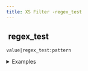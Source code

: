 ```yaml
---
title: XS Filter -regex_test
---
```


## <img src="../assets/docuBadge (11).png" alt="" data-size="line" /> regex\_test <a href="#xsregex_test" id="xsregex_test"></a>

`value|regex_test:pattern`

<details>

<summary>Examples</summary>

```javascript
"test123"|regex_test:"\\d+"    // Returns true
"abcdef"|regex_test:"\\d+"     // Returns false
```

</details>
